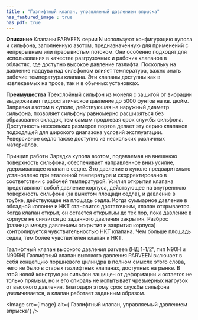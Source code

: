 ```yaml
---
title : "Газлифтный клапан, управляемый давлением впрыска"
has_featured_image : true
has_pdf: true
---
```


**Описание**
Клапаны PARVEEN серии N используют конфигурацию купола и сильфона, заполненную азотом, предназначенную для применений с непрерывным или прерывистым потоком. Они особенно подходят для использования в качестве разгрузочных и рабочих клапанов в областях, где доступно высокое давление газлифта. Поскольку на давление наддува над сильфоном влияет температура, важно знать рабочие температуры клапана. Эти клапаны доступны как в извлекаемых на тросе, так и в обычных установках.

**Преимущества**
Трехслойный сильфон из монеля с защитой от вибрации выдерживает гидростатическое давление до 5000 фунтов на кв. дюйм.
Заправка азотом в куполе, действующая на наружный диаметр сильфона, позволяет сильфону равномерно расширяться без образования складок, тем самым продлевая срок службы сильфона.
Доступность нескольких размеров портов делает эту серию клапанов подходящей для широкого диапазона условий эксплуатации.
Реверсивное седло также доступно из нескольких различных материалов.

Принцип работы
Зарядка купола азотом, подаваемая на внешнюю поверхность сильфона, обеспечивает направленное вниз усилие, удерживающее клапан в седле. Это давление в куполе предварительно установлено при эталонной температуре и скорректировано в соответствии с рабочей температурой. Усилия открытия клапана представляют собой давление корпуса, действующее на внутреннюю поверхность сильфона (за вычетом площади седла), и давление в трубке, действующее на площадь седла. Когда суммарное давление в обсадной колонне и НКТ становится достаточным, клапан открывается. Когда клапан открыт, он остается открытым до тех пор, пока давление в корпусе не снизится до заданного давления закрытия. Разброс (разница между давлением открытия и закрытия корпуса) контролируется чувствительностью НКТ клапана. Чем больше площадь седла, тем более чувствителен клапан к НКТ.

Газлифтный клапан высокого давления parveen (НД 1-1/2”, тип N90H и N90RH)
Газлифтный клапан высокого давления PARVEEN включает в себя концепцию поршневого цилиндра в полном смысле этого слова, чего не было в старых газлифтных клапанах, доступных на рынке. В этой новой конструкции сильфон защищен от деформации и остается не только прямым, но и его спираль не испытывает чрезмерных нагрузок от высокого давления. Благодаря этому срок службы сильфона увеличивается, а клапан работает заданным образом.

<Image src={image} alt={'Газлифтный клапан, управляемый давлением впрыска'} />
